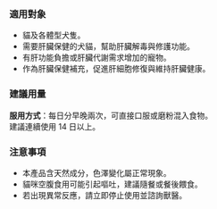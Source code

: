 ### 適用對象

- 貓及各體型犬隻。
- 需要肝臟保健的犬貓，幫助肝臟解毒與修護功能。
- 有肝功能負擔或肝臟代謝需求增加的寵物。
- 作為肝臟保健補充，促進肝細胞修復與維持肝臟健康。

### 建議用量

<DosageCard species="貓及小型犬（≤5kg）" phase="每日" dose="2 錠" />
<DosageCard species="中型犬（5-20kg）" phase="每日" dose="3 錠" />
<DosageCard species="大型犬（>20kg）" phase="每日" dose="4 錠" />

**服用方式**：每日分早晚兩次，可直接口服或磨粉混入食物。\
建議連續使用 14 日以上。

### 注意事項

- 本產品含天然成分，色澤變化屬正常現象。
- 貓咪空腹食用可能引起嘔吐，建議隨餐或餐後餵食。
- 若出現異常反應，請立即停止使用並諮詢獸醫。
